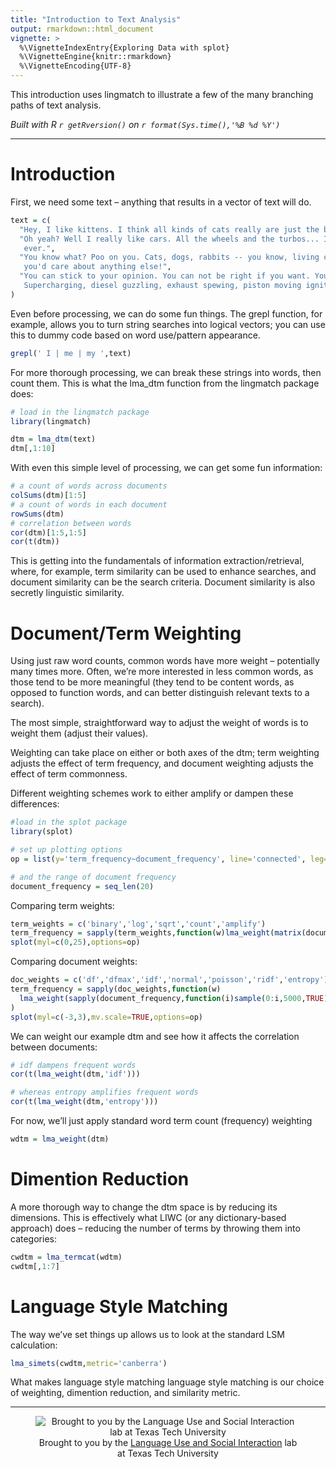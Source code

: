 ```yaml
---
title: "Introduction to Text Analysis"
output: rmarkdown::html_document
vignette: >
  %\VignetteIndexEntry{Exploring Data with splot}
  %\VignetteEngine{knitr::rmarkdown}
  %\VignetteEncoding{UTF-8}
---
```


This introduction uses lingmatch to illustrate a few of the many branching paths of text analysis.

*Built with R 
`r getRversion()`
on 
`r format(Sys.time(),'%B %d %Y')`*

***
# Introduction

First, we need some text -- anything that results in a vector of text will do.
```r
text = c(
  "Hey, I like kittens. I think all kinds of cats really are just the best pet ever.",
  "Oh yeah? Well I really like cars. All the wheels and the turbos... I think that's the best
   ever.",
  "You know what? Poo on you. Cats, dogs, rabbits -- you know, living creatures... to think
   you'd care about anything else!",
  "You can stick to your opinion. You can not be right if you want. You know what life's about?
   Supercharging, diesel guzzling, exhaust spewing, piston moving ignitions."
)
```

Even before processing, we can do some fun things.
The grepl function, for example, allows you to turn string searches into logical vectors;
you can use this to dummy code based on word use/pattern appearance.
```r
grepl(' I | me | my ',text)
```

For more thorough processing, we can break these strings into words, then count them.
This is what the lma_dtm function from the lingmatch package does:
```r
# load in the lingmatch package
library(lingmatch)

dtm = lma_dtm(text)
dtm[,1:10]
```

With even this simple level of processing, we can get some fun information:
```r
# a count of words across documents
colSums(dtm)[1:5]
# a count of words in each document
rowSums(dtm)
# correlation between words
cor(dtm)[1:5,1:5]
cor(t(dtm))
```

This is getting into the fundamentals of information extraction/retrieval,
where, for example, term similarity can be used to enhance searches,
and document similarity can be the search criteria.
Document similarity is also secretly linguistic similarity.

# Document/Term Weighting

Using just raw word counts, common words have more weight -- potentially many times more.
Often, we're more interested in less common words, as those tend to be more meaningful
(they tend to be content words, as opposed to function words, and can better distinguish
relevant texts to a search).

The most simple, straightforward way to adjust the weight of words is to weight them
(adjust their values).

Weighting can take place on either or both axes of the dtm; term weighting adjusts the
effect of term frequency, and document weighting adjusts the effect of term commonness.

Different weighting schemes work to either amplify or dampen these differences:
```r
#load in the splot package
library(splot)

# set up plotting options
op = list(y='term_frequency~document_frequency', line='connected', leg='outside')

# and the range of document frequency
document_frequency = seq_len(20)
```

Comparing term weights:
```r
term_weights = c('binary','log','sqrt','count','amplify')
term_frequency = sapply(term_weights,function(w)lma_weight(matrix(document_frequency,1),w,FALSE))
splot(myl=c(0,25),options=op)
```

Comparing document weights:
```r
doc_weights = c('df','dfmax','idf','normal','poisson','ridf','entropy')
term_frequency = sapply(doc_weights,function(w)
  lma_weight(sapply(document_frequency,function(i)sample(0:i,5000,TRUE)),w,FALSE,doc.only=TRUE)
)
splot(myl=c(-3,3),mv.scale=TRUE,options=op)
```

We can weight our example dtm and see how it affects the correlation between documents:
```r
# idf dampens frequent words
cor(t(lma_weight(dtm,'idf')))

# whereas entropy amplifies frequent words
cor(t(lma_weight(dtm,'entropy')))
```

For now, we'll just apply standard word term count (frequency) weighting
```r
wdtm = lma_weight(dtm)
```

# Dimention Reduction

A more thorough way to change the dtm space is by reducing its dimensions.
This is effectively what LIWC (or any dictionary-based approach) does --
reducing the number of terms by throwing them into categories:
```r
cwdtm = lma_termcat(wdtm)
cwdtm[,1:7]
```

# Language Style Matching

The way we've set things up allows us to look at the standard LSM calculation:
```r
lma_simets(cwdtm,metric='canberra')
```

What makes language style matching language style matching is our choice of weighting,
dimention reduction, and similarity metric.

***
<div style='text-align:center'>
![Brought to you by the <a href="https://www.depts.ttu.edu/psy/lusi/resources.php" target="_blank">Language Use and Social Interaction</a> lab at Texas Tech University](https://www.depts.ttu.edu/psy/lusi/files/lusi.jpg)
</div>
